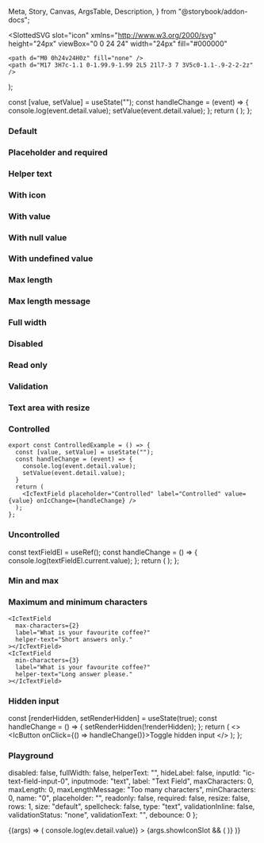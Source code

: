   Meta,
  Story,
  Canvas,
  ArgsTable,
  Description,
} from "@storybook/addon-docs";

<Meta title="Text field" component={IcTextField} />

<Description markdown={readme} />

  <SlottedSVG 
    slot="icon"
    xmlns="http://www.w3.org/2000/svg"
    height="24px"
    viewBox="0 0 24 24"
    width="24px"
    fill="#000000"
  >
    <path d="M0 0h24v24H0z" fill="none" />
    <path d="M17 3H7c-1.1 0-1.99.9-1.99 2L5 21l7-3 7 3V5c0-1.1-.9-2-2-2z" />
  </SlottedSVG>  
);

  const [value, setValue] = useState("");
  const handleChange = (event) => {
    console.log(event.detail.value);
    setValue(event.detail.value);
  };
  return (
    <IcTextField
      placeholder="Controlled"
      label="Controlled"
      value={value}
      onIcChange={handleChange}
    />
  );
};

### Default

<Canvas>
  <Story name="Default">
    <IcTextField label="What is your favourite coffee?" />
    <IcTextField rows="6" label="What is your favourite coffee?" />
  </Story>
</Canvas>

### Placeholder and required

<Canvas>
  <Story name="Placeholder and required">
    <IcTextField
      label="What is your favourite coffee?"
      required
      placeholder="Placeholder"
    />
    <IcTextField
      rows="6"
      label="What is your favourite coffee?"
      required
      placeholder="Placeholder"
    />
  </Story>
</Canvas>

### Helper text

<Canvas>
  <Story name="Helper text">
    <IcTextField
      label="What is your favourite coffee?"
      required
      placeholder="Placeholder"
      helperText="Such as Arabica, Robusta or Liberica"
    />
    <IcTextField
      rows="6"
      label="What is your favourite coffee?"
      required
      placeholder="Placeholder"
      helperText="Such as Arabica, Robusta or Liberica"
    />
  </Story>
</Canvas>

### With icon

<Canvas>
  <Story name="With icon">
    <IcTextField
      label="What is your favourite coffee?"
      required
      placeholder="Placeholder"
      helperText="Such as Arabica, Robusta or Liberica"
    >
      <SlottedIcon />
    </IcTextField>
    <IcTextField
      rows="6"
      label="What is your favourite coffee?"
      required
      placeholder="Placeholder"
      helperText="Such as Arabica, Robusta or Liberica"
    >
      <SlottedIcon />
    </IcTextField>
  </Story>
</Canvas>

### With value

<Canvas>
  <Story name="With value">
    <IcTextField
      value="Arabica"
      label="What is your favourite coffee?"
      required
      placeholder="Placeholder"
      helperText="Such as Arabica, Robusta or Liberica"
    >
      <SlottedIcon />
    </IcTextField>
    <IcTextField
      rows="6"
      value="Arabica"
      label="What is your favourite coffee?"
      required
      placeholder="Placeholder"
      helperText="Such as Arabica, Robusta or Liberica"
    >
      <SlottedIcon />
    </IcTextField>
  </Story>
</Canvas>

### With null value

<Canvas>
  <Story name="With null value">
    <IcTextField
      value={null}
      label="What is your favourite coffee?"
      required
      placeholder="Placeholder"
      helperText="Such as Arabica, Robusta or Liberica"
    >
      <SlottedIcon />
    </IcTextField>
    <IcTextField
      rows="6"
      value={null}
      label="What is your favourite coffee?"
      required
      placeholder="Placeholder"
      helperText="Such as Arabica, Robusta or Liberica"
    >
      <SlottedIcon />
    </IcTextField>
  </Story>
</Canvas>

### With undefined value

<Canvas>
  <Story name="With undefined value">
    <IcTextField
      value={undefined}
      label="What is your favourite coffee?"
      required
      placeholder="Placeholder"
      helperText="Such as Arabica, Robusta or Liberica"
    >
      <SlottedIcon />
    </IcTextField>
    <IcTextField
      rows="6"
      value={undefined}
      label="What is your favourite coffee?"
      required
      placeholder="Placeholder"
      helperText="Such as Arabica, Robusta or Liberica"
    >
      <SlottedIcon />
    </IcTextField>
  </Story>
</Canvas>

### Max length

<Canvas>
  <Story name="Max length">
    <IcTextField
      maxLength="25"
      value="Arabica"
      label="What is your favourite coffee?"
      required
      placeholder="Placeholder"
      helperText="Such as Arabica, Robusta or Liberica"
    />
    <IcTextField
      rows="6"
      maxLength="25"
      value="Arabica"
      label="What is your favourite coffee?"
      required
      placeholder="Placeholder"
      helperText="Such as Arabica, Robusta or Liberica"
    />
  </Story>
</Canvas>

### Max length message

<Canvas>
  <Story name="Max length message">
    <IcTextField
      maxLength="25"
      value="Arabica"
      label="What is your favourite coffee?"
      required
      placeholder="Placeholder"
      helperText="Such as Arabica, Robusta or Liberica"
      maxLengthMessage="You have exceeded the maximum length"
    />
    <IcTextField
      rows="6"
      maxLength="25"
      value="Arabica"
      label="What is your favourite coffee?"
      required
      placeholder="Placeholder"
      helperText="Such as Arabica, Robusta or Liberica"
      maxLengthMessage="You have exceeded the maximum length"
    />
  </Story>
</Canvas>

### Full width

<Canvas>
  <Story name="Full width">
    <IcTextField
      fullWidth="true"
      maxLength="25"
      value="Arabica"
      label="What is your favourite coffee?"
      required
      placeholder="Placeholder"
      helperText="Such as Arabica, Robusta or Liberica"
    />
    <IcTextField
      fullWidth="true"
      true="6"
      maxLength="25"
      value="Arabica"
      label="What is your favourite coffee?"
      required
      placeholder="Placeholder"
      helperText="Such as Arabica, Robusta or Liberica"
    />
  </Story>
</Canvas>

### Disabled

<Canvas>
  <Story name="Disabled">
    <IcTextField
      disabled
      maxLength="25"
      value="Arabica"
      label="What is your favourite coffee?"
      required
      placeholder="Placeholder"
      helperText="Such as Arabica, Robusta or Liberica"
    />
    <IcTextField
      rows="6"
      disabled
      maxLength="25"
      value="Arabica"
      label="What is your favourite coffee?"
      required
      placeholder="Placeholder"
      helperText="Such as Arabica, Robusta or Liberica"
    />
  </Story>
</Canvas>

### Read only

<Canvas>
  <Story name="Read only">
    <IcTextField
      readonly
      maxLength="25"
      value="Arabica"
      label="What is your favourite coffee?"
      required
      placeholder="Placeholder"
      helperText="Such as Arabica, Robusta or Liberica"
    />
    <IcTextField
      rows="6"
      readonly
      maxLength="25"
      value="Arabica"
      label="What is your favourite coffee?"
      required
      placeholder="Placeholder"
      helperText="Such as Arabica, Robusta or Liberica"
    />
  </Story>
</Canvas>

### Validation

<Canvas>
  <Story name="Validation">
    <IcTextField
      maxLength="25"
      value="Arabica"
      label="What is your favourite coffee?"
      required
      helperText="Such as Arabica, Robusta or Liberica"
      validationStatus="success"
      validationText="Good choice!"
    >
      <SlottedIcon />
    </IcTextField>
    <IcTextField
      rows="6"
      maxLength="25"
      value="Arabica"
      label="What is your favourite coffee?"
      required
      helperText="Such as Arabica, Robusta or Liberica"
      validationStatus="success"
      validationText="Good choice!"
    >
      <SlottedIcon />
    </IcTextField>
    <IcTextField
      maxLength="25"
      value="Arabica"
      label="What is your favourite coffee?"
      required
      helperText="Such as Arabica, Robusta or Liberica"
      validationStatus="success"
      validationText="Good choice!"
      validationInline
    >
      <SlottedIcon />
    </IcTextField>
    <IcTextField
      maxLength="25"
      size="small"
      value="Arabica"
      label="What is your favourite coffee?"
      required
      helperText="Such as Arabica, Robusta or Liberica"
      validationStatus="success"
      validationText="Good choice!"
      validationInline
    >
      <SlottedIcon />
    </IcTextField>
    <IcTextField
      maxLength="25"
      value="Arabica"
      label="What is your favourite coffee?"
      required
      helperText="Such as Arabica, Robusta or Liberica"
      validationStatus="warning"
      validationText="A very long warning message to test if wrapping works"
    >
      <SlottedIcon />
    </IcTextField>
    <IcTextField
      rows="6"
      maxLength="25"
      value="Arabica"
      label="What is your favourite coffee?"
      required
      helperText="Such as Arabica, Robusta or Liberica"
      validationStatus="warning"
      validationText="A very long warning message to test if wrapping works"
    >
      <SlottedIcon />
    </IcTextField>
    <IcTextField
      maxLength="25"
      value="Tea"
      label="What is your favourite coffee?"
      required
      helperText="Such as Arabica, Robusta or Liberica"
      validationStatus="error"
      validationText="Now it has really gone to (coffee) pot"
    >
      <SlottedIcon />
    </IcTextField>
    <IcTextField
      rows="6"
      maxLength="25"
      value="Tea"
      label="What is your favourite coffee?"
      required
      helperText="Such as Arabica, Robusta or Liberica"
      validationStatus="error"
      validationText="Now it has really gone to (coffee) pot"
    >
      <SlottedIcon />
    </IcTextField>
    <IcTextField
      validationStatus="error"
      validationText="now it has really gone to (coffee) pot"
      value="6"
      inputmode="numeric"
      label="How many coffees do you want?"
      helperText="Our coffee machines have a maximum capacity of 4 coffees at a time."
      type="number"
      min="1"
      max="4"
      required
    >
      <SlottedIcon />
    </IcTextField>
    <IcTextField
      validationStatus="error"
      validationText="now it has really gone to (coffee) pot"
      value="0"
      inputmode="numeric"
      label="How many coffees do you want?"
      helperText="Our coffee machines have a maximum capacity of 4 coffees at a time."
      type="number"
      min="1"
      max="4"
      required
    >
      <SlottedIcon />
    </IcTextField>
    <IcTextField
      validationStatus="error"
      validationText="I'm not familiar with this type of coffee"
      validationInlineInternal="true"
      value="Milkshake"
      label="What is your favourite coffee?"
      required
      hideLabel
      size="small"
      placeholder="Placeholder"
      helperText="Such as Arabica, Robusta or Liberica"
    >
      <SlottedIcon />
    </IcTextField>
  </Story>
</Canvas>

### Text area with resize

<Canvas>
  <Story name="Text area with resize">
    <IcTextField
      rows="6"
      maxLength="25"
      value="Arabica"
      label="What is your favourite coffee?"
      required
      placeholder="Placeholder"
      helperText="Such as Arabica, Robusta or Liberica"
      resize
      size="small"
    />
  </Story>
</Canvas>

### Controlled

```
export const ControlledExample = () => {
  const [value, setValue] = useState("");
  const handleChange = (event) => {
    console.log(event.detail.value);
    setValue(event.detail.value);
  }
  return (
    <IcTextField placeholder="Controlled" label="Controlled" value={value} onIcChange={handleChange} />
  );
};
```

<Canvas>
  <Story name="Controlled">
    <ControlledExample />
  </Story>
</Canvas>

### Uncontrolled

  const textFieldEl = useRef();
  const handleChange = () => {
    console.log(textFieldEl.current.value);
  };
  return (
    <IcTextField
      ref={textFieldEl}
      placeholder="Uncontrolled"
      label="Uncontrolled"
      onIcChange={handleChange}
    />
  );
};

<Canvas>
  <Story name="Uncontrolled">
    <Uncontrolled />
  </Story>
</Canvas>

### Min and max

<Canvas>
  <Story name="Min and max">
    <IcTextField
      inputmode="numeric"
      label="How many coffees do you want?"
      type="number"
      min={1}
      max={4}
      helperText="Our coffee machines have a maximum capacity of 4 coffees at a time."
    />
  </Story>
</Canvas>

### Maximum and minimum characters

<Canvas>
  <Story
    name="Maximum and minimum characters"
   
  >
    <IcTextField
      max-characters={2}
      label="What is your favourite coffee?"
      helper-text="Short answers only."
    ></IcTextField>
    <IcTextField
      min-characters={3}
      label="What is your favourite coffee?"
      helper-text="Long answer please."
    ></IcTextField>
  </Story>
</Canvas>

### Hidden input

  const [renderHidden, setRenderHidden] = useState(true);
  const handleChange = () => {
    setRenderHidden(!renderHidden);
  };
  return (
    <>
      <IcTextField label="my label" hiddenInput={renderHidden} />
      <IcButton onClick={() => handleChange()}>Toggle hidden input</IcButton>
    </>
  );
};

<Canvas>
  <Story name="Hidden input">
    <HiddenInput />
  </Story>
</Canvas>

### Playground

  disabled: false,
  fullWidth: false,
  helperText: "",
  hideLabel: false,
  inputId: "ic-text-field-input-0",
  inputmode: "text",
  label: "Text Field",
  maxCharacters: 0,
  maxLength: 0,
  maxLengthMessage: "Too many characters",
  minCharacters: 0,
  name: "0",
  placeholder: "",
  readonly: false,
  required: false,
  resize: false,
  rows: 1,
  size: "default",
  spellcheck: false,
  type: "text",
  validationInline: false,
  validationStatus: "none",
  validationText: "",
  debounce: 0
};

<Canvas>
  <Story
    args={defaultArgs}
    argTypes={{
      inputmode: {
        options: ["none", "text", "tel", "url", "email", "numeric", "decimal", "search"],
        control: { type: "select" }
      },
      size: {
        options: ["default", "small"],
        control: { type: "inline-radio" }
      },
      type: {
        options: ["email", "password", "tel", "text", "url", "number", "search"],
        control: { type: "select" }
      },
      validationStatus: {
        options: ["warning", "error", "success", "none"],
        mapping: {
          "warning": "warning",
          "error": "error",
          "success": "success",
          "none": ""
        },
        control: { type: "select" }
      },
      showIconSlot: {
        control: { type: "boolean" }
      }
    }}
    name="Playground"
  >
    {(args) => (
      <IcTextField 
        label={args.label}
        disabled={args.disabled}
        fullWidth={args.fullWidth}
        helperText={args.helperText}
        hideLabel={args.hideLabel}
        inputId={args.inputId}
        inputmode={args.inputmode}
        max={args.max}
        maxCharacters={args.maxCharacters}
        maxLength={args.maxLength}
        maxLengthMessage={args.maxLengthMessage}
        min={args.min}
        minCharacters={args.minCharacters}
        name={args.name}
        placeholder={args.placeholder}
        readonly={args.readonly}
        required={args.required}
        resize={args.resize}
        rows={args.rows}
        size={args.size}
        spellcheck={args.spellcheck}
        type={args.type}
        validationInline={args.validationInline}
        validationStatus={args.validationStatus}
        validationText={args.validationText}
        debounce={args.debounce}
        onIcChange={(ev) => console.log(ev.detail.value)}
      >
        {args.showIconSlot && (
          <SlottedSVG 
            slot="icon"
            xmlns="http://www.w3.org/2000/svg"
            height="24px"
            viewBox="0 0 24 24"
            width="24px"
            fill="#000000"
          >
            <path d="M0 0h24v24H0z" fill="none" />
            <path d="M17 3H7c-1.1 0-1.99.9-1.99 2L5 21l7-3 7 3V5c0-1.1-.9-2-2-2z" />
          </SlottedSVG>  
        )}
      </IcTextField>
    )}
  </Story>
</Canvas>
